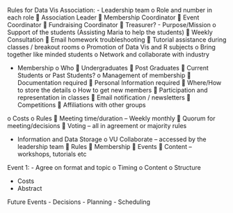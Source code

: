 Rules for Data Vis Association:
-	Leadership team
o	Role and number in each role
	Association Leader
	Membership Coordinator
	Event Coordinator
	Fundraising Coordinator
	Treasurer?
-	Purpose/Mission
o	Support of the students (Assisting Maria to help the students)
	Weekly Consultation
	Email homework troubleshooting
	Tutorial assistance during classes / breakout rooms
o	Promotion of Data Vis and R subjects
o	Bring together like minded students
o	Network and collaborate with industry

-	Membership 
o	Who
	Undergraduates
	Post Graduates
	Current Students or Past Students?
o	Management of membership
	Documentation required
	Personal Information required
	Where/How to store the details
o	How to get new members
	Participation and representation in classes 
	Email notification / newsletters
	Competitions
	Affiliations with other groups

o	Costs
o	Rules
	Meeting time/duration – Weekly monthly
	Quorum for meeting/decisions
	Voting – all in agreement or majority rules

-	Information and Data Storage
o	VU Collaborate – accessed by the leadership team
	Rules
	Membership
	Events
	Content – workshops, tutorials etc


Event 1:
-	Agree on format and topic
o	Timing
o	Content
o	Structure

-	Costs
-	Abstract

Future Events
-	Decisions
-	Planning
-	Scheduling


